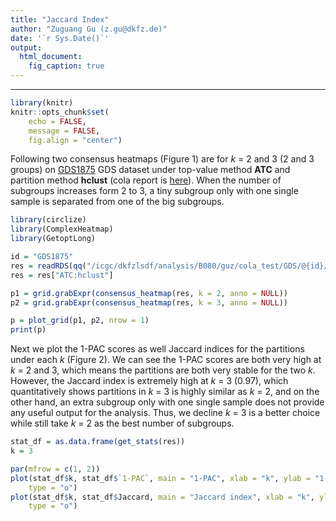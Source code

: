 ```yaml
---
title: "Jaccard Index"
author: "Zuguang Gu (z.gu@dkfz.de)"
date: '`r Sys.Date()`'
output:
  html_document:
    fig_caption: true
---
```


-----------------------------------------

```r
library(knitr)
knitr::opts_chunk$set(
    echo = FALSE,
    message = FALSE,
    fig.align = "center")
```


Following two consensus heatmaps (Figure 1) are for $k$ = 2 and 3 (2 and 3 groups) on
[GDS1875](https://www.ncbi.nlm.nih.gov/sites/GDSbrowser?acc=GDS1875) GDS
dataset under top-value method **ATC** and partition method **hclust** (cola report is [here](https://cola-gds.github.io/GDS1875/cola_report.html)).
When the number of subgroups increases form 2 to 3, a tiny subgroup only with
one single sample is separated from one of the big subgroups.

```r
library(circlize)
library(ComplexHeatmap)
library(GetoptLong)

id = "GDS1875"
res = readRDS(qq("/icgc/dkfzlsdf/analysis/B080/guz/cola_test/GDS/@{id}/@{id}_cola_all.rds"))
res = res["ATC:hclust"]

p1 = grid.grabExpr(consensus_heatmap(res, k = 2, anno = NULL))
p2 = grid.grabExpr(consensus_heatmap(res, k = 3, anno = NULL))

p = plot_grid(p1, p2, nrow = 1)
print(p)
```

Next we plot the 1-PAC scores as well Jaccard indices for the partitions under each $k$ (Figure 2).
We can see the 1-PAC scores are both very high at $k$ = 2 and 3, which means the partitions are both
very stable for the two $k$. However, the Jaccard index is extremely high at $k$ =  3 (0.97), 
which quantitatively shows partitions in $k$ = 3 is highly similar as $k$ = 2, and on the other hand,
an extra subgroup only with one single sample does not provide any useful output for the analysis. Thus,
we decline $k$ = 3 is a better choice while still take $k$ = 2 as the best number of subgroups.

```r
stat_df = as.data.frame(get_stats(res))
k = 3

par(mfrow = c(1, 2))
plot(stat_df$k, stat_df$`1-PAC`, main = "1-PAC", xlab = "k", ylab = "1-PAC", 
	type = "o")
plot(stat_df$k, stat_df$Jaccard, main = "Jaccard index", xlab = "k", ylab = "Jaccard index",
	type = "o")
```


<br>
<br>
<br>
<br>
<br>
<br>
<br>
<br>
<br>
<br>

